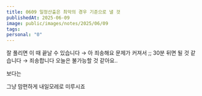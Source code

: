 ```yaml
---
title: 0609 일정산출은 최악의 경우 기준으로 낼 것
publishedAt: 2025-06-09
image: public/images/notes/2025/06/09
tags: 
personal: "0"
---
```

잘 풀리면 이 때 끝날 수 있습니다 → 아 죄송해요 문제가 커져서 ;; 30분 뒤면 될 것 같습니다 → 죄송합니다 오늘은 불가능할 것 같아요..

보다는

그냥 맘편하게 내일모레로 미루시죠